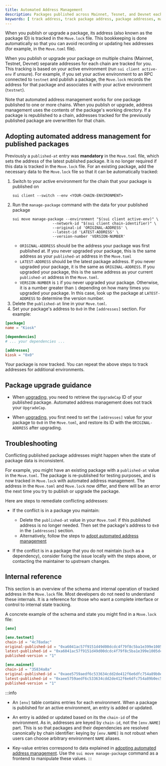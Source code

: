 ```yaml
---
title: Automated Address Management
description: Packages published across Mainnet, Tesnet, and Devnet each have different addresses. These addresses are automatically tracked for you through automated address management.
keywords: [ track address, track package address, package addresses, managing package addresses, managing addresses, tracking addresses, tracking packages, tracking mainnet address, track mainnet address, track testnet address, tracking testnet address, track devnet address, tracking devnet address, conflicting addresses, conflicting package addresses ] 
---
```


When you publish or upgrade a package, its address (also known as the package ID) is tracked in the `Move.lock` file. This bookkeeping is done automatically so that you can avoid recording or updating hex addresses (for example, in the `Move.toml` file). 

When you publish or upgrade your package on multiple chains (Mainnet, Testnet, Devnet) separate addresses for each chain are tracked for you. This tracking is based on your active environment (run `sui client active-env` if unsure). For example, if you set your active environment to an RPC connected to `testnet` and publish a package, the `Move.lock` records the address for that package and associates it with your active environment (`testnet`).

Note that automated address management works for one package published to one or more chains. When you publish or upgrade, address management uses the contents of the package's working directory. If a package is republished to a chain, addresses tracked for the previously published package are overwritten for that chain.

## Adopting automated address management for published packages

Previously a `published-at` entry was **mandatory** in the `Move.toml` file, which sets the address of the latest published package. It is no longer required if this data is tracked in the `Move.lock` file. For an existing package, add the necessary data to the `Move.lock` file so that it can be automatically tracked:

1. Switch to your active environment for the chain that your package is published on
      ```
      sui client --switch --env <YOUR-CHAIN-ENVIRONMENT>
      ```
1. Run the `manage-package` command with the data for your published package
      ```
      sui move manage-package --environment "$(sui client active-env)" \
                        --network-id "$(sui client chain-identifier)" \
                        --original-id 'ORIGINAL-ADDRESS' \
                        --latest-id 'LATEST-ADDRESS' \
                        --version-number 'VERSION-NUMBER'
      ```
      - `ORIGINAL-ADDRESS` should be the address your package was first published at. If you never upgraded your package, this is the same address as your `published-at` address in the `Move.toml`
      - `LATEST-ADDRESS` should be the latest package address. If you never upgraded your package, it is the same as `ORIGINAL-ADDRESS`. If you upgraded your package, this is the same address as your current `published-at` address in the `Move.toml`.
      - `VERSION-NUMBER` is `1` if you never upgraded your package. Otherwise, it is a number greater than `1` depending on how many times you upgraded your package. In this case, look up the package at `LATEST-ADDRESS` to determine the version number.
1. Delete the `published-at` line in your `Move.toml`.
1. Set your package's address to `0x0` in the `[addresses]` section. For example:

```toml
[package]
name = "Kiosk"

[dependencies]
# ... your dependencies ...

[addresses]
kiosk = "0x0"
```

Your package is now tracked. You can repeat the above steps to track addresses for additional environments.

## Package upgrade guidance

- When [upgrading](./upgrade#upgrade-requirements), you need to retrieve the `UpgradeCap` ID of your published package. Automated address management does not track your `UpgradeCap`.

- When [upgrading](./upgrade#example), you first need to set the `[addresses]` value for your package to `0x0` in the `Move.toml`, and restore its ID with the `ORIGINAL-ADDRESS` after upgrading.

## Troubleshooting

Conflicting published package addresses might happen when the state of package data is inconsistent.

For example, you might have an existing package with a `published-at` value in the `Move.toml`. The package is re-published for testing purposes, and is now tracked in `Move.lock` with automated address management. The address in the `Move.toml` and `Move.lock` now differ, and there will be an error the next time you try to publish or upgrade the package.

Here are steps to remediate conflicting addresses:

- If the conflict is in a package you maintain:
  - Delete the `published-at` value in your `Move.toml` if this published address is no longer needed. Then set the package's address to `0x0` in the `[addresses]` section.
  - Alternatively, follow the steps to [adopt automated address management](#adopting-automated-address-management-for-published-packages)

- If the conflict is in a package that you do not maintain (such as a dependency), consider fixing the issue locally with the steps above, or contacting the maintainer to upstream changes.

## Internal reference

This section is an overview of the schema and internal operation of tracked address in the `Move.lock` file. Most developers do not need to understand these internals. It is a reference for those who want a complete interface or control to internal state tracking.

A concrete example of the schema and state you might find in a `Move.lock` file:

```toml
[env]

[env.testnet]
chain-id = "4c78adac"
original-published-id = "0xa6041ac57f9151d49d00dcdc4f79f8c5ba1e399e1005dcb0fdd1c8632020d5a6"
latest-published-id = "0xa6041ac57f9151d49d00dcdc4f79f8c5ba1e399e1005dcb0fdd1c8632020d5a6"
published-version = "1"

[env.mainnet]
chain-id = "35834a8a"
original-published-id = "0xaee5759aedf6c533634cdd2de412f6e6dfc754a89b0ec554a73597348f334477"
latest-published-id = "0xaee5759aedf6c533634cdd2de412f6e6dfc754a89b0ec554a73597348f334477"
published-version = "1"
```

:::info

- An `[env]` table contains entries for each environment. When a package is published for an active environment, an entry is added or updated.
 
- An entry is added or updated based on its the `chain-id` of the environment. As in, addresses are keyed by `chain-id`, not the `[env.NAME]` part. This is so that packages and their dependencies are resolved canonically by chain identifier: keying by `[env.NAME]` is not robust when users can choose arbitrary environment `NAME` aliases.

- Key-value entries correspond to data explained in [adopting automated address management](#adopting-automated-address-management-for-published-packages). Use the `sui move manage-package` command as a frontend to manipulate these values.
:::
